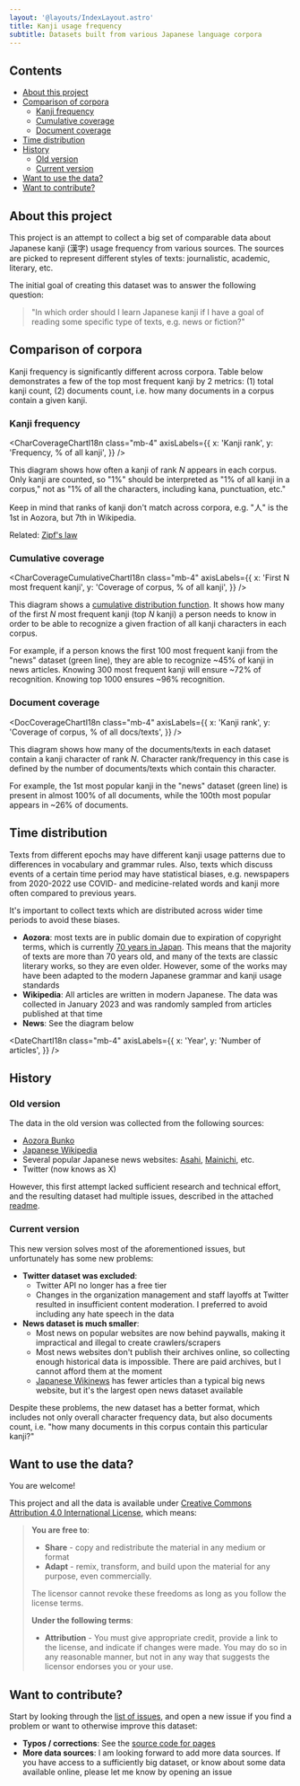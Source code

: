 ```yaml
---
layout: '@layouts/IndexLayout.astro'
title: Kanji usage frequency
subtitle: Datasets built from various Japanese language corpora
---
```


## Contents

- [About this project](#about-this-project)
- [Comparison of corpora](#comparison-of-corpora)
  - [Kanji frequency](#kanji-frequency)
  - [Cumulative coverage](#cumulative-coverage)
  - [Document coverage](#document-coverage)
- [Time distribution](#time-distribution)
- [History](#history)
  - [Old version](#old-version)
  - [Current version](#current-version)
- [Want to use the data?](#want-to-use-the-data)
- [Want to contribute?](#want-to-contribute)

## About this project

This project is an attempt to collect a big set of comparable data
about Japanese kanji (漢字) usage frequency from various sources.
The sources are picked to represent different styles of texts:
journalistic, academic, literary, etc.

The initial goal of creating this dataset was to answer the following question:

> "In which order should I learn Japanese kanji if I have a goal
> of reading some specific type of texts, e.g. news or fiction?"

## Comparison of corpora

Kanji frequency is significantly different across corpora.
Table below demonstrates a few of the top most frequent kanji
by 2 metrics: (1) total kanji count, (2) documents count, i.e. how many
documents in a corpus contain a given kanji.


<DatasetComparisonTable class="mb-4" />

### Kanji frequency


<CharCoverageChartI18n
  class="mb-4"
  axisLabels={{
    x: 'Kanji rank',
    y: 'Frequency, % of all kanji',
  }}
/>

This diagram shows how often a kanji of rank _N_ appears in each corpus.
Only kanji are counted, so "1%" should be interpreted as "1% of all kanji in a corpus,"
not as "1% of all the characters, including kana, punctuation, etc."

Keep in mind that ranks of kanji don't match across corpora,
e.g. "人" is the 1st in Aozora, but 7th in Wikipedia.

Related: [Zipf's law](https://en.wikipedia.org/wiki/Zipf%27s_law)

### Cumulative coverage


<CharCoverageCumulativeChartI18n
  class="mb-4"
  axisLabels={{
    x: 'First N most frequent kanji',
    y: 'Coverage of corpus, % of all kanji',
  }}
/>

This diagram shows a
[cumulative distribution function](https://en.wikipedia.org/wiki/Cumulative_distribution_function).
It shows how many of the first _N_ most frequent kanji (top _N_ kanji)
a person needs to know in order to be able to recognize a given fraction
of all kanji characters in each corpus.

For example, if a person knows the first 100 most frequent kanji from
the "news" dataset (green line), they are able to recognize ~45% of kanji
in news articles. Knowing 300 most frequent kanji will ensure ~72% of
recognition. Knowing top 1000 ensures ~96% recognition.

### Document coverage


<DocCoverageChartI18n
  class="mb-4"
  axisLabels={{
    x: 'Kanji rank',
    y: 'Coverage of corpus, % of all docs/texts',
  }}
/>

This diagram shows how many of the documents/texts in each dataset contain
a kanji character of rank _N_. Character rank/frequency in this case is defined
by the number of documents/texts which contain this character.

For example, the 1st most popular kanji in the "news" dataset (green line)
is present in almost 100% of all documents, while the 100th most popular
appears in ~26% of documents.

## Time distribution

Texts from different epochs may have different kanji usage patterns
due to differences in vocabulary and grammar rules. Also, texts which
discuss events of a certain time period may have statistical biases,
e.g. newspapers from 2020-2022 use COVID- and medicine-related
words and kanji more often compared to previous years.

It's important to collect texts which are distributed
across wider time periods to avoid these biases.

- **Aozora**: most texts are in public domain due to
  expiration of copyright terms, which is currently
  [70 years in Japan](https://en.wikipedia.org/wiki/Copyright_law_of_Japan).
  This means that the majority of texts are more than 70 years old,
  and many of the texts are classic literary works, so they are even older.
  However, some of the works may have been adapted
  to the modern Japanese grammar and kanji usage standards
- **Wikipedia**: All articles are written in modern Japanese.
  The data was collected in January 2023 and was randomly
  sampled from articles published at that time
- **News**: See the diagram below


<DateChartI18n
  class="mb-4"
  axisLabels={{
    x: 'Year',
    y: 'Number of articles',
  }}
/>

## History

### Old version

The data in the old version was collected from the following sources:

- [Aozora Bunko](https://www.aozora.gr.jp/)
- [Japanese Wikipedia](https://ja.wikipedia.org/)
- Several popular Japanese news websites:
  [Asahi](https://www.asahi.com/),
  [Mainichi](https://mainichi.jp/), etc.
- Twitter (now knows as X)

However, this first attempt lacked sufficient research and technical effort,
and the resulting dataset had multiple issues, described in the attached
[readme](https://github.com/scriptin/kanji-frequency/tree/master/data2015/README.md).

### Current version

This new version solves most of the aforementioned issues,
but unfortunately has some new problems:

- **Twitter dataset was excluded**:
  - Twitter API no longer has a free tier
  - Changes in the organization management and staff layoffs at Twitter
    resulted in insufficient content moderation.
    I preferred to avoid including any hate speech in the data
- **News dataset is much smaller**:
  - Most news on popular websites are now behind paywalls,
    making it impractical and illegal to create crawlers/scrapers
  - Most news websites don't publish their archives online,
    so collecting enough historical data is impossible.
    There are paid archives, but I cannot afford them at the moment
  - [Japanese Wikinews](https://ja.wikinews.org/) has fewer
    articles than a typical big news website, but it's the largest
    open news dataset available

Despite these problems, the new dataset has a better format,
which includes not only overall character frequency data,
but also documents count, i.e. "how many documents
in this corpus contain this particular kanji?"

## Want to use the data?

You are welcome!

This project and all the data is available under
[Creative Commons Attribution 4.0 International License](http://creativecommons.org/licenses/by/4.0/),
which means:

> **You are free to**:
>
> - **Share** - copy and redistribute the material in any medium or format
> - **Adapt** - remix, transform, and build upon the material for any purpose, even commercially.
>
> The licensor cannot revoke these freedoms as long as you follow the license terms.
>
> **Under the following terms**:
>
> - **Attribution** - You must give appropriate credit,
>   provide a link to the license, and indicate if changes were made.
>   You may do so in any reasonable manner, but not in any way
>   that suggests the licensor endorses you or your use.

## Want to contribute?

Start by looking through the
[list of issues](https://github.com/scriptin/kanji-frequency/issues),
and open a new issue if you find a problem or want to otherwise
improve this dataset:

- **Typos / corrections**: See the
  [source code for pages](https://github.com/scriptin/kanji-frequency/tree/master/src/pages)
- **More data sources**: I am looking forward to add more data sources.
  If you have access to a sufficiently big dataset, or know about some data
  available online, please let me know by opening an issue
